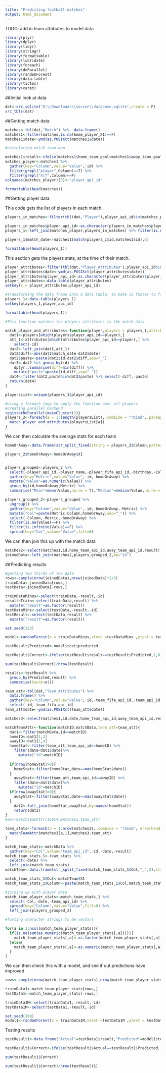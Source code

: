 ```yaml
---
title: "Predicting football matches"
output: html_document
---
```

TODO: add in team attributes to model data


```r
library(plyr)
library(dplyr)
library(tidyr)
library(stringr)
library(formattable)
library(lubridate)
library(foreach)
library(doParallel)
library(randomForest)
library(data.table)
library(tictoc)
library(caret)
```

##Initial look at data

```r
dat<-src_sqlite("D:\\Downloads\\soccer\\database.sqlite",create = F)
src_tbls(dat)
```

##Getting match data

```r
matches<-tbl(dat,"Match") %>%  data.frame()
matches1<-filter(matches,is.na(home_player_X1)==F)
matches1$date<-ymd(as.POSIXct(matches1$date))

#calculating which team won 

matches1$result<-ifelse(matches1$home_team_goal>matches1$away_team_goal,"Home",                              ifelse(matches1$home_team_goal<matches1$away_team_goal,"Away","Draw"))
matches_player<-matches1 %>% 
  gather(key="Column",value="Value",-id) %>% 
  filter(grepl("player",Column)==T) %>% 
  filter(grepl("X|Y",Column)==F)
colnames(matches_player)[3]<-"player_api_id"

formattable(head(matches))
```

##Getting player data

This code gets the list of players in each match.

```r
players_in_matches<-filter(tbl(dat,"Player"),player_api_id%in%matches_player$player_api_id) %>%data.frame () %>% select(-id)

players_in_matches$player_api_id<-as.character(players_in_matches$player_api_id)
players_1<-left_join(matches_player,players_in_matches) %>% filter(is.na(player_api_id)==F)

players_1$match_date<-matches1[match(players_1$id,matches1$id),6]

formattable(head(players_1))
```

This section gets the players stats, at the time of their match.

```r
player_attributes<-filter(tbl(dat,"Player_Attributes"),player_api_id%in%players_1$player_api_id) %>% data.frame()
player_attributes$date<-ymd(as.POSIXct(player_attributes$date))
player_attributes$player_api_id<-as.character(player_attributes$player_api_id)
player_attributes<-data.table(player_attributes)
setkey(x = player_attributes,player_api_id)

#transforming the data frame into a data table, to make is faster to filter the data
players_1<-data.table(players_1)
setkey(players_1,player_api_id)

formattable(head(players_1))

#This function matches the players attributes to the match data

match_player_and_attributes<-function(player,players = players_1,attributes = player_attributes){
  dat1<-players[which(players$player_api_id==player),]
  att_1<-attributes[which(attributes$player_api_id==player),] %>% 
    select(-id)
  dat2<-left_join(dat1,att_1)
  dat2$diff<-abs(dat2$match_date-dat2$date)
  dat2$paste<-paste(dat2$id,dat2$diff,sep="_")
  dat3<-dat2 %>% group_by(id) %>% 
    dplyr::summarise(diff=min(diff)) %>% 
    mutate("paste"=paste(id,diff,sep="_"))
  dat4<-filter(dat2,paste%in%dat3$paste) %>% select(-diff,-paste)
  return(dat4)
}

playersList<-unique(players_1$player_api_id)

#using a foreach loop to apply the function over all players
#creating parallel backend
registerDoParallel(makeCluster(2))
players_2<-foreach(a = 1:length(playersList),.combine = "rbind",.packages = c("data.table","dplyr"),.export = c("players_1","player_attributes"))%dopar%{
  match_player_and_attributes(playersList[a])
}


```

We can then calculate the average stats for each team

```r
homeOrAway<-data.frame(str_split_fixed(string = players_2$Column,pattern = "_",2),stringsAsFactors = F)

players_2$homeOrAway<-homeOrAway$X1


players_grouped<-players_2 %>% 
  select(-player_api_id,-player_name,-player_fifa_api_id,-birthday,-Column,-match_date,-defensive_work_rate,-attacking_work_rate,-date,-preferred_foot) %>% 
  gather(key="Metric",value="Value",-id,-homeOrAway) %>% 
  mutate("Value"=as.numeric(Value)) %>% 
  group_by(id,homeOrAway,Metric) %>% 
  summarise("Mean"=mean(Value,na.rm = T),"Median"=median(Value,na.rm = T),"Max"=max(Value,na.rm = T))

players_grouped_2<-players_grouped %>% 
  ungroup() %>% 
  gather(key="Column",value="Value",-id,-homeOrAway,-Metric) %>% 
  mutate("Col"=paste(Metric,Column,homeOrAway,sep="_")) %>% 
  select(-Column,-Metric,-homeOrAway) %>% 
  filter(is.na(Value)==F) %>% 
  filter(is.infinite(Value)==F) %>% 
  spread(key="Col",value="Value",fill=0)
```

We can then join this up with the match data

```r
matches2<-select(matches1,id,home_team_api_id,away_team_api_id,result)
joinedData<-left_join(matches2,players_grouped_2,by="id")

```

##Predicting results

```r
#getting two thirds of the data
rows<-sample(nrow(joinedData),nrow(joinedData)*2/3)
trainData<-joinedData[rows,]
testData<-joinedData[-rows,]

trainDataMinus<-select(trainData,-result,-id)
resultsTrain<-select(trainData,result) %>% 
  mutate("result"=as.factor(result))
testDataMins<-select(testData,-result,-id)
testResult<-select(testData,result) %>% 
  mutate("result"=as.factor(result))

set.seed(123)

model<-randomForest(x = trainDataMinus,xtest =testDataMins ,ytest = testResult$result,y = resultsTrain$result)

testResult$Predicted<-model$test$predicted

testResult$Correct<-ifelse(testResult$result==testResult$Predicted,1,0)

sum(testResult$Correct)/nrow(testResult)
```

```r
results<-testResult %>% 
  group_by(Predicted,result) %>% 
  summarise(Count=n())
```

```r
team_att<-tbl(dat,"Team_Attributes") %>%
  data.frame() %>% 
  gather(key="Column",value="Value",-id,-team_fifa_api_id,-team_api_id,-date) %>% 
  select(-id,-team_fifa_api_id) 
team_att$date<-ymd(as.POSIXct(team_att$date))

matches3<-select(matches1,id,date,home_team_api_id,away_team_api_id,result)

matchTeamAttr<-function(matchID,matchData,team_att=team_att){
  dat1<-filter(matchData,id==matchID)
  homeID<-dat1[1,3]
  awayID<-dat1[1,4]
  homeStat<-filter(team_att,team_api_id==homeID) %>% 
    filter(date<dat1$date)%>% 
      mutate("id"=matchID)
    
  if(nrow(homeStat)>0){
    homeStat<-filter(homeStat,date==max(homeStat$date)) 
  }
    awayStat<-filter(team_att,team_api_id==awayID) %>% 
    filter(date<dat1$date)%>% 
      mutate("id"=matchID)
  if(nrow(awayStat)>0){
    awayStat<-filter(awayStat,date==max(awayStat$date)) 
  }
    dat2<-full_join(homeStat,awayStat,by=names(homeStat))
    return(dat2)
}
#aa<-matchTeamAttr(15014,matches3,team_att)

team_stats<-foreach(a = 1:nrow(matches3),.combine = "rbind",.errorhandling = "remove")%do%{
  matchTeamAttr(matches3[a,1],matches3,team_att)
}

match_team_stats<-matchData %>% 
  gather(key="Col",value="team_api_id",-id,-date,-result) 
match_team_stats_1<-team_stats %>% 
  select(-date) %>% 
  left_join(match_team_stats)
matchTeam<-data.frame(str_split_fixed(match_team_stats_1$Col,"_",2),stringsAsFactors = F)

match_team_stats_1$Col<-matchTeam$X1
match_team_stats_1$Column<-paste(match_team_stats_1$Col,match_team_stats_1$Column,sep="_")

#joining up with player data
match_team_player_stats<-match_team_stats_1 %>% 
  select(-Col,-date,-team_api_id) %>% 
  spread(key="Column",value="Value",fill=0) %>% 
  left_join(players_grouped_2)

#forcing character strings to be vectors

for(a in 1:ncol(match_team_player_stats)){
  if(is.na(sum(as.numeric(match_team_player_stats[,a])))){
    match_team_player_stats[,a]<-as.factor(match_team_player_stats[,a])
  }else{
    match_team_player_stats[,a]<-as.numeric(match_team_player_stats[,a])
  }
}
```

We can then check this with a model, and see if out predictions have improved

```r
rows<-sample(nrow(match_team_player_stats),nrow(match_team_player_stats)*2/3)

trainData1<-match_team_player_stats[rows,]
testData1<-match_team_player_stats[-rows,]

trainData1M<-select(trainData1,-result,-id)
testData1M<-select(testData1,-result,-id)

set.seed(100)
model1<-randomForest(x = trainData1M,xtest =testData1M ,ytest = testData1$result,y = trainData1$result)
```

Testing results

```r

testResult1<-data.frame("Actual"=testData1$result,"Predicted"=model1$test$predicted,stringsAsFactors = F)

testResult1$Correct<-ifelse(testResult1$Actual==testResult1$Predicted,1,0)

sum(testResult1$Correct)

sum(testResult1$Correct)/nrow(testResult1)
```